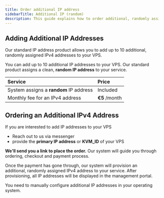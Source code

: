 ```yaml
---
title: Order additional IP address
sidebarTitle: Additional IP (random)
description: This guide explains how to order additional, randomly assigned, IPv4 addresses to your VPS
---
```



## Adding Additional IP Addresses

Our standard IP address product allows you to add up to 10 additional, randomly assigned IPv4 addresses to your VPS.

You can add up to 10 additional IP addresses to your VPS. Our standard product assigns a clean, **random IP address** to your service.



| Service                                | Price         |
| :------------------------------------- | :------------ |
| System assigns a **random** IP address | Included      |
| Monthly fee for an IPv4 address        | **€5** /month |



## Ordering an Additional IPv4 Address

If you are interested to add IP addresses to your VPS

* Reach out to us via messenger
* provide the **primary IP address** or **KVM_ID** of your VPS


**We'll send you a link to place the order.** 
Our system will guide you through ordering, checkout and payment process.

Once the payment has gone through, our system will provision an additional, randomly assigned IPv4 address to your service. After provisioning, all IP addresses will be displayed in the management portal. 

You need to manually configure additional IP addresses in your operating system.

<CtaButton label="Get a Bespoke IPv4 Address" link="./order-bespoke-ip-address" />
